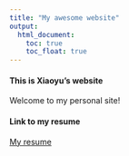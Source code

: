 ```yaml
---
title: "My awesome website"
output: 
  html_document:
    toc: true
    toc_float: true
---
```


#### This is Xiaoyu's website

Welcome to my personal site!

#### Link to my resume

[My resume](Resume.html)


